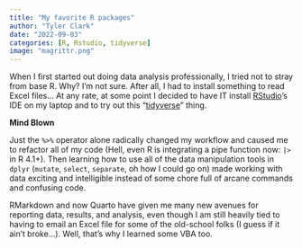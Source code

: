```yaml
---
title: "My favorite R packages"
author: "Tyler Clark"
date: "2022-09-03"
categories: [R, Rstudio, tidyverse]
image: "magrittr.png"
---
```


When I first started out doing data analysis professionally,
  I tried not to stray from base R. Why? I'm not sure. After all,
  I had to install something to read Excel files... 
  At any rate, at some point I decided to have IT install 
  <a href="https://www.rstudio.com/products/rstudio/">RStudio</a>'s 
  IDE on my laptop and to try out this 
  "<a href="https://www.tidyverse.org/">tidyverse</a>" thing.

**Mind Blown**

Just the `%>%` operator alone radically changed my workflow and caused
  me to refactor all of my code (Hell, even R is integrating a pipe
  function now: `|>` in R 4.1+). Then learning how to use all of the 
  data manipulation tools in `dplyr` (`mutate`, `select`, `separate`,
  oh how I could go on) made working with data exciting and intelligible
  instead of some chore full of arcane commands and confusing code.
  
RMarkdown and now Quarto have given me many new avenues for reporting
  data, results, and analysis, even though I am still heavily tied 
  to having to email an Excel file
  for some of the old-school folks (I guess if it ain't broke...).
  Well, that's why I learned some VBA too. 